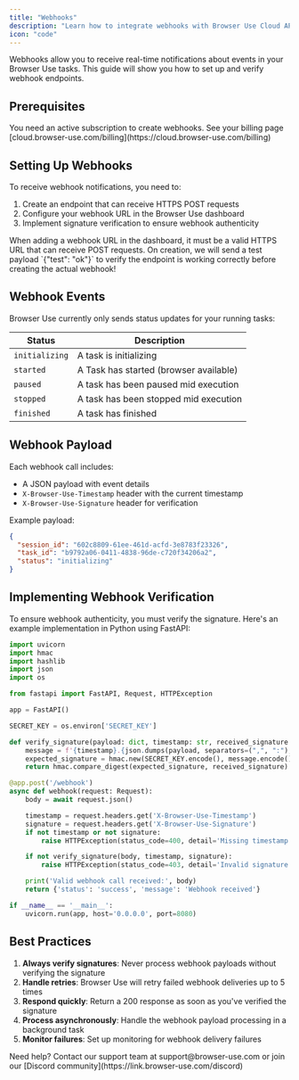 ```yaml
---
title: "Webhooks"
description: "Learn how to integrate webhooks with Browser Use Cloud API"
icon: "code"
---
```


Webhooks allow you to receive real-time notifications about events in your Browser Use tasks. This guide will show you how to set up and verify webhook endpoints.

## Prerequisites

<Note>
  You need an active subscription to create webhooks. See your billing page
  [cloud.browser-use.com/billing](https://cloud.browser-use.com/billing)
</Note>

## Setting Up Webhooks

To receive webhook notifications, you need to:

1. Create an endpoint that can receive HTTPS POST requests
2. Configure your webhook URL in the Browser Use dashboard
3. Implement signature verification to ensure webhook authenticity

<Note>
  When adding a webhook URL in the dashboard, it must be a valid HTTPS URL that can receive POST requests. 
  On creation, we will send a test payload `{"test": "ok"}` to verify the endpoint is working correctly before creating the actual webhook!
</Note>

## Webhook Events

Browser Use currently only sends status updates for your running tasks:

| Status         | Description                            |
| -------------- | -------------------------------------- |
| `initializing` | A task is initializing                 |
| `started`      | A Task has started (browser available) |
| `paused`       | A task has been paused mid execution   |
| `stopped`      | A task has been stopped mid execution  |
| `finished`     | A task has finished                    |

## Webhook Payload

Each webhook call includes:

- A JSON payload with event details
- `X-Browser-Use-Timestamp` header with the current timestamp
- `X-Browser-Use-Signature` header for verification

Example payload:

```json
{
  "session_id": "602c8809-61ee-461d-acfd-3e8783f23326",
  "task_id": "b9792a06-0411-4838-96de-c720f34206a2",
  "status": "initializing"
}
```

## Implementing Webhook Verification

To ensure webhook authenticity, you must verify the signature. Here's an example implementation in Python using FastAPI:

```python
import uvicorn
import hmac
import hashlib
import json
import os

from fastapi import FastAPI, Request, HTTPException

app = FastAPI()

SECRET_KEY = os.environ['SECRET_KEY']

def verify_signature(payload: dict, timestamp: str, received_signature: str) -> bool:
    message = f'{timestamp}.{json.dumps(payload, separators=(",", ":"), sort_keys=True)}'
    expected_signature = hmac.new(SECRET_KEY.encode(), message.encode(), hashlib.sha256).hexdigest()
    return hmac.compare_digest(expected_signature, received_signature)

@app.post('/webhook')
async def webhook(request: Request):
    body = await request.json()

    timestamp = request.headers.get('X-Browser-Use-Timestamp')
    signature = request.headers.get('X-Browser-Use-Signature')
    if not timestamp or not signature:
        raise HTTPException(status_code=400, detail='Missing timestamp or signature')

    if not verify_signature(body, timestamp, signature):
        raise HTTPException(status_code=403, detail='Invalid signature')

    print('Valid webhook call received:', body)
    return {'status': 'success', 'message': 'Webhook received'}

if __name__ == '__main__':
    uvicorn.run(app, host='0.0.0.0', port=8080)
```

## Best Practices

1. **Always verify signatures**: Never process webhook payloads without verifying the signature
2. **Handle retries**: Browser Use will retry failed webhook deliveries up to 5 times
3. **Respond quickly**: Return a 200 response as soon as you've verified the signature
4. **Process asynchronously**: Handle the webhook payload processing in a background task
5. **Monitor failures**: Set up monitoring for webhook delivery failures

<Note>
  Need help? Contact our support team at support@browser-use.com or join our
  [Discord community](https://link.browser-use.com/discord)
</Note>
